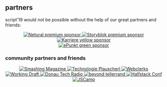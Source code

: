 
## partners

script'19 would not be possible without the help of our great partners and friends:

<style jsx>{`
  a > * {
    display: block;
  }

  a {
    text-align: center;
  }
  
  span {
    font-size: 1rem;
  }

  img {
    padding: 0.5rem 1.5rem;
  }

  .small {
    height: 40px;
  }

  .med {
    height: 50px;
  }

  .lg {
    height: 60px;
  }

  .sm-padding {
    padding: 0.5rem;
  }
`}</style>


<Center>
  <a href="https://netural.com" rel="noopener">
    <img className="small" alt="Netural" src="/static/assets/images/partner/netural.svg" />
    <span>premium sponsor</span>
  </a>
  <a href="https://storyblok.com" rel="noopener">
    <img className="lg" alt="Storyblok" src="/static/assets/images/partner/storyblok.png" />
    <span>premium sponsor</span>
  </a>
</Center>


<Center>
  <a href="https://karriere.at" rel="noopener" >
    <img className="med" alt="Karriere" src="/static/assets/images/partner/karriere.png" />
    <span>yellow sponsor</span>
  </a>
</Center>


<Center>
  <a href="https://epunkt.com" rel="noopener" >
    <img className="med" alt="ePunkt" src="/static/assets/images/partner/epunkt.png" />
    <span>green sponsor</span>
  </a>
</Center>

### community partners and friends

<Center>
  <a href="https://smashingmagazine.com" rel="noopener" >
    <img className="small sm-padding" alt="Smashing Magazine" src="/static/assets/images/partner/smashing.png" />
  </a>
  <a href="https://technologieplauscherl.at" rel="noopener" >
    <img className="small sm-padding" alt="Technologie Plauscherl" src="/static/assets/images/partner/plauscherl.jpeg" />
  </a>
  <a href="https://webclerks.at" rel="noopener" >
    <img className="small sm-padding" alt="Webclerks" src="/static/assets/images/partner/webclerks.png" />
  </a>
  <a href="https://workingdraft.de" rel="noopener" >
    <img className="small sm-padding" alt="Working Draft" src="/static/assets/images/partner/workingdraft.png" />
  </a>
  <a href="https://dtr.fm" rel="noopener" >
    <img className="small sm-padding" alt="Donau Tech Radio" src="/static/assets/images/partner/dtr.jpg" />
  </a>
  <a href="https://beyondtellerrand.com" rel="noopener" >
    <img className="small sm-padding" alt="beyond tellerrand" src="/static/assets/images/partner/beyond.png" />
  </a>
  <a href="https://halfstackconf.com" rel="noopener" >
    <img className="small sm-padding" alt="Halfstack Conf" src="/static/assets/images/partner/halfstack-logo.svg" />
  </a>
  <a href="https://jscamp.tech" rel="noopener" >
    <img className="small sm-padding" alt="JSCamp" src="/static/assets/images/partner/jscamp.svg" />
  </a>
</Center>
